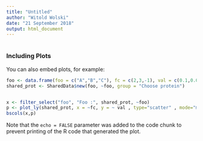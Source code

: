 ```yaml
---
title: "Untitled"
author: "Witold Wolski"
date: "21 September 2018"
output: html_document
---
```


#

##

### Including Plots

You can also embed plots, for example:

```r
foo <- data.frame(foo = c("A","B","C"), fc = c(2,3,-1), val = c(0.1,0.01,0.4))
shared_prot <- SharedData$new(foo, ~foo, group = "Choose protein")


x <- filter_select("foo", "Foo :", shared_prot, ~foo)
p <- plot_ly(shared_prot, x = ~fc, y = ~ val , type="scatter" , mode="markers") %>% highlight("plotly_click")# %>% add_markers() 
bscols(x,p)

```

Note that the `echo = FALSE` parameter was added to the code chunk to prevent printing of the R code that generated the plot.
